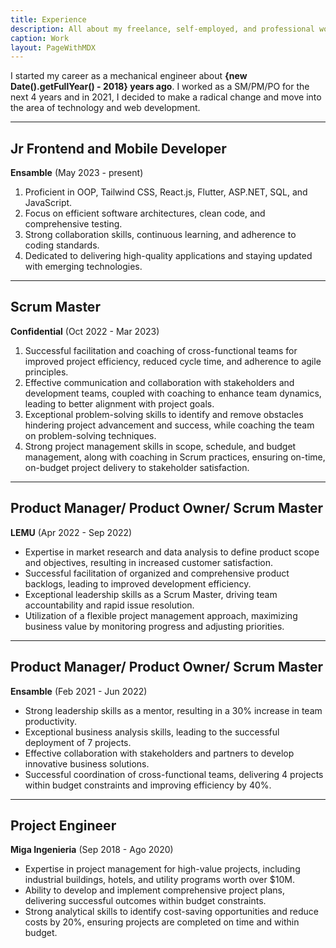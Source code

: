 ```yaml
---
title: Experience
description: All about my freelance, self-employed, and professional work experience.
caption: Work
layout: PageWithMDX
---
```


I started my career as a mechanical engineer about **{new Date().getFullYear() - 2018} years ago**. I worked as a SM/PM/PO for the next 4 years and in 2021, I decided to make a radical change and move into the area of technology and web development.

---

## Jr Frontend and Mobile Developer

**Ensamble** (May 2023 - present)

1. Proficient in OOP, Tailwind CSS, React.js, Flutter, ASP.NET, SQL, and JavaScript.
2. Focus on efficient software architectures, clean code, and comprehensive testing.
3. Strong collaboration skills, continuous learning, and adherence to coding standards.
4. Dedicated to delivering high-quality applications and staying updated with emerging technologies.


---

## Scrum Master

**Confidential** (Oct 2022 - Mar 2023)

1. Successful facilitation and coaching of cross-functional teams for improved project efficiency, reduced cycle time, and adherence to agile principles.
2. Effective communication and collaboration with stakeholders and development teams, coupled with coaching to enhance team dynamics, leading to better alignment with project goals.
3. Exceptional problem-solving skills to identify and remove obstacles hindering project advancement and success, while coaching the team on problem-solving techniques.
4. Strong project management skills in scope, schedule, and budget management, along with coaching in Scrum practices, ensuring on-time, on-budget project delivery to stakeholder satisfaction.

---

## Product Manager/ Product Owner/ Scrum Master

**LEMU** (Apr 2022 - Sep 2022)

- Expertise in market research and data analysis to define product scope and objectives, resulting in increased customer satisfaction.
- Successful facilitation of organized and comprehensive product backlogs, leading to improved development efficiency.
- Exceptional leadership skills as a Scrum Master, driving team accountability and rapid issue resolution.
- Utilization of a flexible project management approach, maximizing business value by monitoring progress
and adjusting priorities.

---

## Product Manager/ Product Owner/ Scrum Master

**Ensamble** (Feb 2021 - Jun 2022)

- Strong leadership skills as a mentor, resulting in a 30% increase in team productivity.
- Exceptional business analysis skills, leading to the successful deployment of 7 projects.
- Effective collaboration with stakeholders and partners to develop innovative business solutions.
- Successful coordination of cross-functional teams, delivering 4 projects within budget constraints and
improving efficiency by 40%.

---

## Project Engineer

**Miga Ingenieria** (Sep 2018 - Ago 2020)

- Expertise in project management for high-value projects, including industrial buildings, hotels, and utility programs worth over $10M.
- Ability to develop and implement comprehensive project plans, delivering successful outcomes within budget constraints.
- Strong analytical skills to identify cost-saving opportunities and reduce costs by 20%, ensuring projects are completed on time and within budget.

